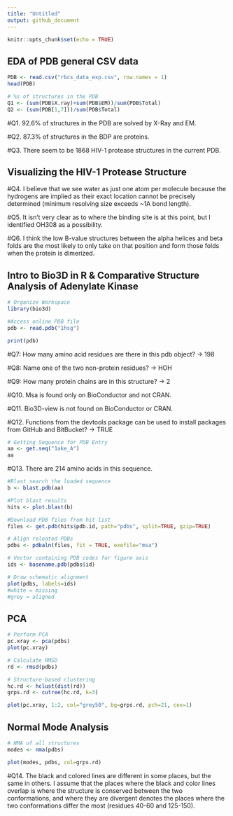 ```yaml
---
title: "Untitled"
output: github_document
---
```


```r
knitr::opts_chunk$set(echo = TRUE)
```


## EDA of PDB general CSV data
```r
PDB <- read.csv("rbcs_data_exp.csv", row.names = 1)
head(PDB)

# %s of structures in the PDB 
Q1 <- (sum(PDB$X.ray)+sum(PDB$EM))/sum(PDB$Total)
Q2 <- (sum(PDB[1,7]))/sum(PDB$Total)
```

#Q1. 92.6% of structures in the PDB are solved by X-Ray and EM. 

#Q2. 87.3% of structures in the BDP are proteins.

#Q3. There seem to be 1868 HIV-1 protease structures in the current PDB.


## Visualizing the HIV-1 Protease Structure

#Q4. I believe that we see water as just one atom per molecule because the hydrogens are implied as their exact location cannot be precisely determined (minimum resolving size exceeds ~1A bond length).

#Q5. It isn't very clear as to where the binding site is at this point, but I identified OH308 as a possibility. 

#Q6. I think the low B-value structures between the alpha helices and beta folds are the most likely to only take on that position and form those folds when the protein is dimerized. 


## Intro to Bio3D in R & Comparative Structure Analysis of Adenylate Kinase

```r
# Organize Workspace
library(bio3d)

#Access online PDB file
pdb <- read.pdb("1hsg")

print(pdb)

```

#Q7: How many amino acid residues are there in this pdb object? -> 198

#Q8: Name one of the two non-protein residues? -> HOH

#Q9: How many protein chains are in this structure? -> 2

#Q10. Msa is found only on BioConductor and not CRAN.

#Q11. Bio3D-view is not found on BioConductor or CRAN.

#Q12. Functions from the devtools package can be used to install packages from GitHub and BitBucket? -> TRUE

```r
# Getting Sequence for PDB Entry
aa <- get.seq("1ake_A")
aa
```

#Q13. There are 214 amino acids in this sequence.

```r
#Blast search the loaded sequence
b <- blast.pdb(aa)

#Plot blast results
hits <- plot.blast(b)

#Download PDB files from hit list
files <- get.pdb(hits$pdb.id, path="pdbs", split=TRUE, gzip=TRUE)

# Align releated PDBs
pdbs <- pdbaln(files, fit = TRUE, exefile="msa")

# Vector containing PDB codes for figure axis
ids <- basename.pdb(pdbs$id)

# Draw schematic alignment
plot(pdbs, labels=ids)
#white = missing
#grey = aligned
```


## PCA

```r
# Perform PCA
pc.xray <- pca(pdbs)
plot(pc.xray)

# Calculate RMSD
rd <- rmsd(pdbs)

# Structure-based clustering
hc.rd <- hclust(dist(rd))
grps.rd <- cutree(hc.rd, k=3)

plot(pc.xray, 1:2, col="grey50", bg=grps.rd, pch=21, cex=1)
```


## Normal Mode Analysis

```r
# NMA of all structures
modes <- nma(pdbs)

plot(modes, pdbs, col=grps.rd)

```

#Q14. The black and colored lines are different in some places, but the same in others. I assume that the places where the black and color lines overlap is where the structure is conserved between the two conformations, and where they are divergent denotes the places where the two conformations differ the most (residues 40-60 and 125-150).